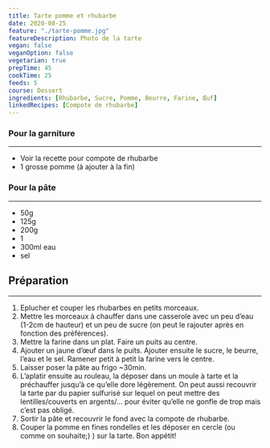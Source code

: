 ```yaml
---
title: Tarte pomme et rhubarbe
date: 2020-08-25
feature: "./tarte-pomme.jpg"
featureDescription: Photo de la tarte
vegan: false
veganOption: false
vegetarian: true
prepTime: 45
cookTime: 25
feeds: 5
course: Dessert
ingredients: [Rhubarbe, Sucre, Pomme, Beurre, Farine, Œuf]
linkedRecipes: [Compote de rhubarbe]
---
```


<Ingredients>

### Pour la garniture
---

- Voir la recette pour <LinkedRecipe id="Compote de rhubarbe">compote de rhubarbe</LinkedRecipe>
- 1 grosse <Ing id="Pomme">pomme</Ing> (à ajouter à la fin)

### Pour la pâte
---

- 50g <Ing id="sucre"/>
- 125g <Ing id="beurre"/>
- 200g <Ing id="farine"/>
- 1 <Ing id="œuf"/>
- 300ml eau
- sel

</Ingredients>

## Préparation
---

1. Eplucher et couper les rhubarbes en petits morceaux.
2. Mettre les morceaux à chauffer dans une casserole avec un peu d’eau (1-2cm de
hauteur) et un peu de sucre (on peut le rajouter après en fonction des
préférences).
3. Mettre la farine dans un plat. Faire un puits au centre.
4. Ajouter un jaune d’œuf dans le puits. Ajouter ensuite le sucre, le beurre,
l’eau et le sel. Ramener petit à petit la farine vers le centre.
5. Laisser poser la pâte au frigo ~30min.
6. L’aplatir ensuite au rouleau, la déposer dans un moule à tarte et la préchauffer
jusqu’à ce qu’elle dore légèrement. On peut aussi recouvrir la tarte par du papier sulfurisé sur lequel on peut mettre des lentilles/couverts en argents/… pour éviter qu’elle ne gonfle de trop mais c’est pas obligé.
7. Sortir la pâte et recouvrir le fond avec la compote de rhubarbe.
8. Couper la pomme en fines rondelles et les déposer en cercle (ou comme on souhaite;) ) sur la tarte. Bon appétit!
